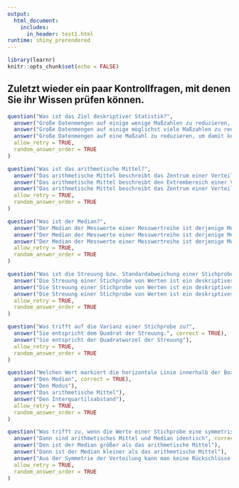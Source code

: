 ```yaml
---
output: 
  html_document:
    includes:
      in_header: test1.html
runtime: shiny_prerendered
---
```


```r
library(learnr)
knitr::opts_chunk$set(echo = FALSE)
```

## Zuletzt wieder ein paar Kontrollfragen, mit denen Sie ihr Wissen prüfen können.

```r
question("Was ist das Ziel deskriptiver Statistik?",
  answer("Große Datenmengen auf einige wenige Maßzahlen zu reduzieren, um damit komplexe Sachverhalte übersichtlich darzustellen.", correct = TRUE),
  answer("Große Datenmengen auf einige möglichst viele Maßzahlen zu reduzieren, um damit komplexe Sachverhalte übersichtlich darzustellen."),
  answer("Große Datenmengen auf eine Maßzahl zu reduzieren, um damit komplexe Sachverhalte übersichtlich darzustellen."),
  allow_retry = TRUE,
  random_answer_order = TRUE
)
```

```r
question("Was ist das arithmetische Mittel?",
  answer("Das arithmetische Mittel beschreibt das Zentrum einer Verteilung durch einen numerischen Wert und stellt somit einen Lageparameter dar.", correct = TRUE),
  answer("Das arithmetische Mittel beschreibt den Extrembereich einer Verteilung durch einen numerischen Wert und stellt somit einen Lageparameter dar."),
  answer("Das arithmetische Mittel beschreibt das Zentrum einer Verteilung durch einen numerischen Wert und stellt somit einen Streuungsparameter dar."),
  allow_retry = TRUE,
  random_answer_order = TRUE
)
```

```r
question("Was ist der Median?",
  answer("Der Median der Messwerte einer Messwertreihe ist derjenige Messwert, der genau `in der Mitte' steht, wenn man die Messwerte der Größe nach sortiert.", correct = TRUE),
  answer("Der Median der Messwerte einer Messwertreihe ist derjenige Messwert, der genau `in der Mitte' steht, wenn man die Messwerte zufällig sortiert."),
  answer("Der Median der Messwerte einer Messwertreihe ist derjenige Messwert, der immer genau dem arithmetischen Mittel entspricht."),
  allow_retry = TRUE,
  random_answer_order = TRUE
)
```

```r
question("Was ist die Streuung bzw. Standardabweichung einer Stichprobe?",
  answer("Die Streuung einer Stichprobe von Werten ist ein deskriptives statistisches Maß dafür, wie sehr die Werte einer Wertereihe variieren.", correct = TRUE),
  answer("Die Streuung einer Stichprobe von Werten ist ein deskriptives statistisches Maß dafür, wie nah sich Median und Modus einer Messwertreihe sind."),
  answer("Die Streuung einer Stichprobe von Werten ist ein deskriptives statistisches Maß dafür, wie nah sich arithmetisches Mittel und Median einer Messwertreihe sind."),
  allow_retry = TRUE,
  random_answer_order = TRUE
)
```

```r
question("Was trifft auf die Varianz einer Stichprobe zu?",
  answer("Sie entspricht dem Quadrat der Streuung.", correct = TRUE),
  answer("Sie entspricht der Quadratwurzel der Streuung"),
  allow_retry = TRUE,
  random_answer_order = TRUE
)
```

```r
question("Welchen Wert markiert die horizontale Linie innerhalb der Box eines Boxplots?",
  answer("Den Median", correct = TRUE),
  answer("Den Modus"),
  answer("Das arithmetische Mittel"),
  answer("Den Interquartilsabstand"),
  allow_retry = TRUE,
  random_answer_order = TRUE
)
```

```r
question("Was trifft zu, wenn die Werte einer Stichprobe eine symmetrische Verteilung aufweisen?",
  answer("Dann sind arithmetisches Mittel und Median identisch", correct = TRUE),
  answer("Den ist der Median größer als das arithmetische Mittel"),
  answer("Dann ist der Median kleiner als das arithmetische Mittel"),
  answer("Aus der Symmetrie der Verteilung kann man keine Rückschlüsse über den Abstand zwischen Median und arithmetischem Mittel ziehen."),
  allow_retry = TRUE,
  random_answer_order = TRUE
)
```

<div data-iframe-height></div>
